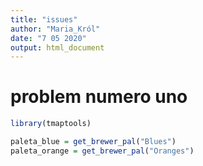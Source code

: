 ```yaml
---
title: "issues"
author: "Maria_Król"
date: "7 05 2020"
output: html_document
---
```


# problem numero uno

```r

library(tmaptools)

paleta_blue = get_brewer_pal("Blues")
paleta_orange = get_brewer_pal("Oranges")

```
